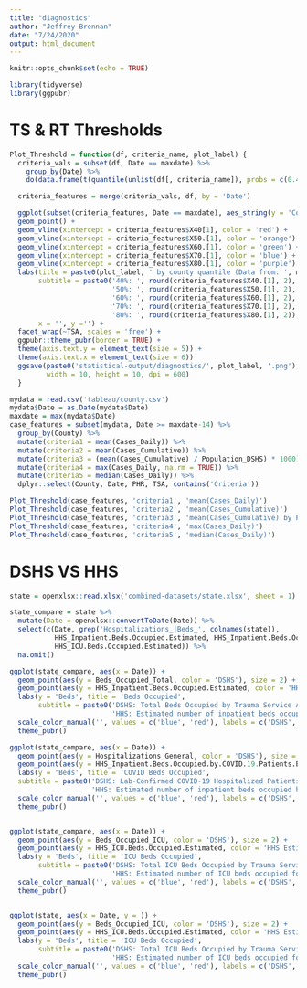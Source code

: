 ```yaml
---
title: "diagnostics"
author: "Jeffrey Brennan"
date: "7/24/2020"
output: html_document
---
```


```r
knitr::opts_chunk$set(echo = TRUE)

library(tidyverse)
library(ggpubr)
```

# TS & RT Thresholds

```r

Plot_Threshold = function(df, criteria_name, plot_label) { 
  criteria_vals = subset(df, Date == maxdate) %>% 
    group_by(Date) %>% 
    do(data.frame(t(quantile(unlist(df[, criteria_name]), probs = c(0.4, 0.5, 0.6, 0.7, 0.8)))))

  criteria_features = merge(criteria_vals, df, by = 'Date')

  ggplot(subset(criteria_features, Date == maxdate), aes_string(y = 'County', x = criteria_name)) + 
  geom_point() + 
  geom_vline(xintercept = criteria_features$X40[1], color = 'red') +
  geom_vline(xintercept = criteria_features$X50.[1], color = 'orange') + 
  geom_vline(xintercept = criteria_features$X60.[1], color = 'green') + 
  geom_vline(xintercept = criteria_features$X70.[1], color = 'blue') + 
  geom_vline(xintercept = criteria_features$X80.[1], color = 'purple') + 
  labs(title = paste0(plot_label, ' by county quantile (Data from: ', maxdate-14, ')'),
       subtitle = paste0('40%: ', round(criteria_features$X40.[1], 2), ' | ',
                         '50%: ', round(criteria_features$X50.[1], 2), ' | ',
                         '60%: ', round(criteria_features$X60.[1], 2), ' | ',
                         '70%: ', round(criteria_features$X70.[1], 2), ' | ',
                         '80%: ', round(criteria_features$X80.[1], 2)),
       x = '', y ='') +
  facet_wrap(~TSA, scales = 'free') +
  ggpubr::theme_pubr(border = TRUE) +
  theme(axis.text.y = element_text(size = 5)) + 
  theme(axis.text.x = element_text(size = 6))
  ggsave(paste0('statistical-output/diagnostics/', plot_label, '.png'),
         width = 10, height = 10, dpi = 600)
  }

mydata = read.csv('tableau/county.csv')
mydata$Date = as.Date(mydata$Date)
maxdate = max(mydata$Date)
case_features = subset(mydata, Date >= maxdate-14) %>%
  group_by(County) %>%
  mutate(criteria1 = mean(Cases_Daily)) %>% 
  mutate(criteria2 = mean(Cases_Cumulative)) %>% 
  mutate(criteria3 = (mean(Cases_Cumulative) / Population_DSHS) * 1000)%>%
  mutate(criteria4 = max(Cases_Daily, na.rm = TRUE)) %>%
  mutate(criteria5 = median(Cases_Daily)) %>%
  dplyr::select(County, Date, PHR, TSA, contains('Criteria'))

Plot_Threshold(case_features, 'criteria1', 'mean(Cases_Daily)')
Plot_Threshold(case_features, 'criteria2', 'mean(Cases_Cumulative)')
Plot_Threshold(case_features, 'criteria3', 'mean(Cases_Cumulative) by Population_DSHS x 1000')
Plot_Threshold(case_features, 'criteria4', 'max(Cases_Daily)')
Plot_Threshold(case_features, 'criteria5', 'median(Cases_Daily)')
```


# DSHS VS HHS 

```r
state = openxlsx::read.xlsx('combined-datasets/state.xlsx', sheet = 1)

state_compare = state %>%
  mutate(Date = openxlsx::convertToDate(Date)) %>%
  select(c(Date, grep('Hospitalizations_|Beds_', colnames(state)),
           HHS_Inpatient.Beds.Occupied.Estimated, HHS_Inpatient.Beds.Occupied.by.COVID.19.Patients.Estimated,
           HHS_ICU.Beds.Occupied.Estimated)) %>% 
  na.omit()

ggplot(state_compare, aes(x = Date)) + 
  geom_point(aes(y = Beds_Occupied_Total, color = 'DSHS'), size = 2) + 
  geom_point(aes(y = HHS_Inpatient.Beds.Occupied.Estimated, color = 'HHS Estimate'), size = 2) + 
  labs(y = 'Beds', title = 'Beds Occupied',
       subtitle = paste0('DSHS: Total Beds Occupied by Trauma Service Area\n',
                         'HHS: Estimated number of inpatient beds occupied for the given state and date')) +
  scale_color_manual('', values = c('blue', 'red'), labels = c('DSHS', 'HHS Estimate')) + 
  theme_pubr()

ggplot(state_compare, aes(x = Date)) + 
  geom_point(aes(y = Hospitalizations_General, color = 'DSHS'), size = 2) + 
  geom_point(aes(y = HHS_Inpatient.Beds.Occupied.by.COVID.19.Patients.Estimated, color = 'HHS Estimate'), size = 2) + 
  labs(y = 'Beds', title = 'COVID Beds Occupied', 
  subtitle = paste0('DSHS: Lab-Confirmed COVID-19 Hospitalized Patients (General) by Trauma Service Area (TSA)\n',
                    'HHS: Estimated number of inpatient beds occupied by COVID-19 patients')) + 
  scale_color_manual('', values = c('blue', 'red'), labels = c('DSHS', 'HHS Estimate')) + 
  theme_pubr()


ggplot(state_compare, aes(x = Date)) + 
  geom_point(aes(y = Beds_Occupied_ICU, color = 'DSHS'), size = 2) + 
  geom_point(aes(y = HHS_ICU.Beds.Occupied.Estimated, color = 'HHS Estimate'), size = 2) + 
  labs(y = 'Beds', title = 'ICU Beds Occupied',
       subtitle = paste0('DSHS: Total ICU Beds Occupied by Trauma Service Area (TSA)\n',
                         'HHS: Estimated number of ICU beds occupied for the given state and date')) + 
  scale_color_manual('', values = c('blue', 'red'), labels = c('DSHS', 'HHS Estimate')) + 
  theme_pubr()


ggplot(state, aes(x = Date, y = )) + 
  geom_point(aes(y = Beds_Occupied_ICU, color = 'DSHS'), size = 2) + 
  geom_point(aes(y = HHS_ICU.Beds.Occupied.Estimated, color = 'HHS Estimate'), size = 2) + 
  labs(y = 'Beds', title = 'ICU Beds Occupied',
       subtitle = paste0('DSHS: Total ICU Beds Occupied by Trauma Service Area (TSA)\n',
                         'HHS: Estimated number of ICU beds occupied for the given state and date')) + 
  scale_color_manual('', values = c('blue', 'red'), labels = c('DSHS', 'HHS Estimate')) + 
  theme_pubr()


```

